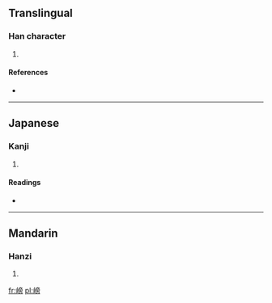 ==Translingual==

===Han character===
{{Han char|rn=46|rad=山|as=10|sn=13|four=|canj=山卜月尸 (UYBS)}}

# {{defn|Han|sort=山10}}

====References====
* {{Han ref|kx=0317.390|dkj=08359|dj=0618.080|hdz=10792.030|uh=5D6D|ud=23917}}

----

==Japanese==

===Kanji===
{{ja-kanji|grade=|rs=山10}}

# {{defn|Japanese|sort=山10}}

====Readings====
* {{ja-readings|on=[[ほう]] (hō), [[ひょう]] (hyō)|kun=[[くずれる]] (kuzureru)}}

----

==Mandarin==

===Hanzi===
{{cmn-hanzi|pin=[[bēng]] ([[beng1]])|wg=peng<sup>1</sup>}}

# {{defn|Mandarin|sort=山10}}

[[fr:嵭]]
[[pl:嵭]]
